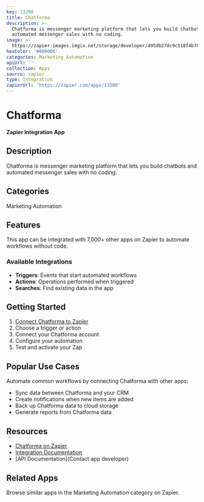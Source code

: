 ```yaml
---
key: 13200
title: Chatforma
description: >-
  Chatforma is messenger marketing platform that lets you build chatbots and
  automated messenger sales with no coding.
image: >-
  https://zapier-images.imgix.net/storage/developer/495db27dc9c118f4b787d73894d927b9.png?auto=format%2Ccompress&ixlib=python-3.0.0&q=50
hexColor: '#000000'
categories: Marketing Automation
apiUrl: ''
collection: Apps
source: zapier
type: Integration
zapierUrl: 'https://zapier.com/apps/13200'
---
```

# Chatforma

**Zapier Integration App**

## Description

Chatforma is messenger marketing platform that lets you build chatbots and automated messenger sales with no coding.

## Categories

Marketing Automation

## Features

This app can be integrated with 7,000+ other apps on Zapier to automate workflows without code.

### Available Integrations

- **Triggers**: Events that start automated workflows
- **Actions**: Operations performed when triggered
- **Searches**: Find existing data in the app

## Getting Started

1. [Connect Chatforma to Zapier](https://zapier.com/apps/13200)
2. Choose a trigger or action
3. Connect your Chatforma account
4. Configure your automation
5. Test and activate your Zap

## Popular Use Cases

Automate common workflows by connecting Chatforma with other apps:

- Sync data between Chatforma and your CRM
- Create notifications when new items are added
- Back up Chatforma data to cloud storage
- Generate reports from Chatforma data

## Resources

- [Chatforma on Zapier](https://zapier.com/apps/13200)
- [Integration Documentation](https://zapier.com/apps/13200/integrations)
- [API Documentation](Contact app developer)

## Related Apps

Browse similar apps in the Marketing Automation category on Zapier.
